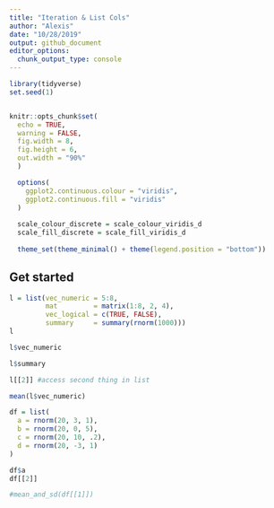 ```yaml
---
title: "Iteration & List Cols"
author: "Alexis"
date: "10/28/2019"
output: github_document
editor_options: 
  chunk_output_type: console
---
```


```r
library(tidyverse)
set.seed(1)


knitr::opts_chunk$set(
  echo = TRUE,
  warning = FALSE,
  fig.width = 8,
  fig.height = 6,
  out.width = "90%"
  )

  options(
    ggplot2.continuous.colour = "viridis",
    ggplot2.continuous.fill = "viridis"
  )
  
  scale_colour_discrete = scale_colour_viridis_d
  scale_fill_discrete = scale_fill_viridis_d
  
  theme_set(theme_minimal() + theme(legend.position = "bottom"))
```

## Get started

```r
l = list(vec_numeric = 5:8,
         mat         = matrix(1:8, 2, 4),
         vec_logical = c(TRUE, FALSE),
         summary     = summary(rnorm(1000)))
l
```


```r
l$vec_numeric

l$summary

l[[2]] #access second thing in list

mean(l$vec_numeric)
```


```r
df = list(
  a = rnorm(20, 3, 1),
  b = rnorm(20, 0, 5),
  c = rnorm(20, 10, .2),
  d = rnorm(20, -3, 1)
)

df$a
df[[2]]
```


```r
#mean_and_sd(df[[1]])
```

